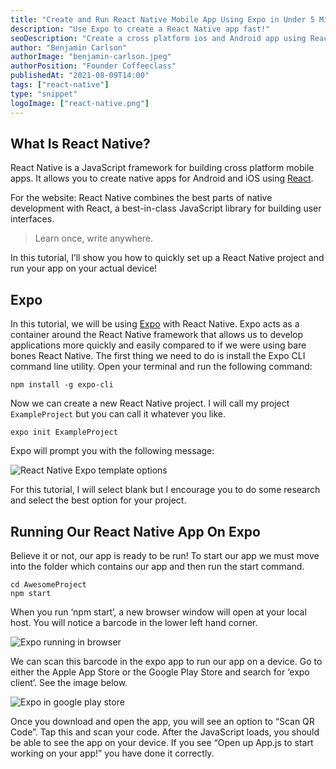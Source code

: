 ```yaml
---
title: "Create and Run React Native Mobile App Using Expo in Under 5 Minutes!"
description: "Use Expo to create a React Native app fast!"
seoDescription: "Create a cross platform ios and Android app using React Native and run it using Expo."
author: "Benjamin Carlson"
authorImage: "benjamin-carlson.jpeg"
authorPosition: "Founder Coffeeclass"
publishedAt: "2021-08-09T14:00"
tags: ["react-native"]
type: "snippet"
logoImage: ["react-native.png"]
---
```


## What Is React Native?

React Native is a JavaScript framework for building cross platform mobile apps. It allows you to create native apps for Android and iOS using [React](https://reactjs.org/).

For the website: React Native combines the best parts of native development with React, a best-in-class JavaScript library for building user interfaces.

> Learn once, write anywhere.

In this tutorial, I’ll show you how to quickly set up a React Native project and run your app on your actual device!

## Expo

In this tutorial, we will be using [Expo](https://expo.dev/) with React Native. Expo acts as a container around the React Native framework that allows us to develop applications more quickly and easily compared to if we were using bare bones React Native. The first thing we need to do is install the Expo CLI command line utility. Open your terminal and run the following command:

```shell
npm install -g expo-cli
```

Now we can create a new React Native project. I will call my project `ExampleProject` but you can call it whatever you like.

```shell
expo init ExampleProject
```

Expo will prompt you with the following message:

![React Native Expo template options](/content/snippets/how-to-create-react-native-app/2.png)

For this tutorial, I will select blank but I encourage you to do some research and select the best option for your project.

## Running Our React Native App On Expo

Believe it or not, our app is ready to be run! To start our app we must move into the folder which contains our app and then run the start command.

```shell
cd AwesomeProject
npm start
```

When you run ‘npm start’, a new browser window will open at your local host. You will notice a barcode in the lower left hand corner.

![Expo running in browser](/content/snippets/how-to-create-react-native-app/3.png)

We can scan this barcode in the expo app to run our app on a device. Go to either the Apple App Store or the Google Play Store and search for ‘expo client’. See the image below.

![Expo in google play store](/content/snippets/how-to-create-react-native-app/4.png)

Once you download and open the app, you will see an option to “Scan QR Code”. Tap this and scan your code. After the JavaScript loads, you should be able to see the app on your device. If you see “Open up App.js to start working on your app!” you have done it correctly.
